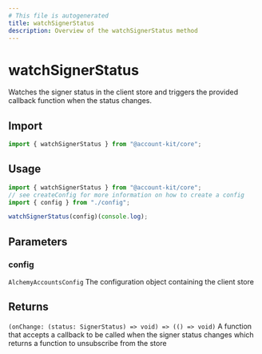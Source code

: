 ```yaml
---
# This file is autogenerated
title: watchSignerStatus
description: Overview of the watchSignerStatus method
---
```


# watchSignerStatus

Watches the signer status in the client store and triggers the provided callback function when the status changes.

## Import

```ts
import { watchSignerStatus } from "@account-kit/core";
```

## Usage

```ts
import { watchSignerStatus } from "@account-kit/core";
// see createConfig for more information on how to create a config
import { config } from "./config";

watchSignerStatus(config)(console.log);
```

## Parameters

### config

`AlchemyAccountsConfig`
The configuration object containing the client store

## Returns

`(onChange: (status: SignerStatus) => void) => (() => void)`
A function that accepts a callback to be called when the signer status changes which returns a function to unsubscribe from the store
